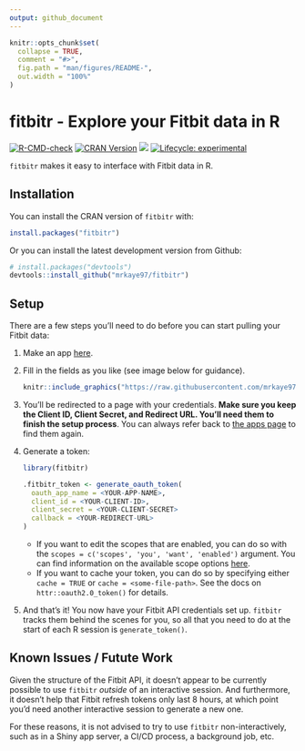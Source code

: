 ```yaml
---
output: github_document
---
```


<!-- README.md is generated from README.Rmd. Please edit that file -->

```r
knitr::opts_chunk$set(
  collapse = TRUE,
  comment = "#>",
  fig.path = "man/figures/README-",
  out.width = "100%"
)
```

# fitbitr - Explore your Fitbit data in R

<!-- badges: start -->
[![R-CMD-check](https://github.com/mrkaye97/fitbitr/workflows/R-CMD-check/badge.svg)](https://github.com/mrkaye97/fitbitr/actions)
[![CRAN Version](http://www.r-pkg.org/badges/version/fitbitr)](https://CRAN.R-project.org/package=fitbitr) ![](http://cranlogs.r-pkg.org/badges/grand-total/fitbitr)
[![Lifecycle: experimental](https://img.shields.io/badge/lifecycle-experimental-orange.svg)](https://lifecycle.r-lib.org/articles/stages.html#experimental)
<!-- badges: end -->


`fitbitr` makes it easy to interface with Fitbit data in R.

Installation
------------

You can install the CRAN version of `fitbitr` with:

``` r
install.packages("fitbitr")
```

Or you can install the latest development version from Github:

``` r
# install.packages("devtools")
devtools::install_github("mrkaye97/fitbitr")
```


Setup
------------

There are a few steps you'll need to do before you can start pulling your Fitbit data:

1. Make an app [here](https://dev.fitbit.com/apps/new).
2. Fill in the fields as you like (see image below for guidance). 

    
    ```r
    knitr::include_graphics("https://raw.githubusercontent.com/mrkaye97/fitbitr/master/inst/app_setup.png")
    ```


3. You'll be redirected to a page with your credentials. **Make sure you keep the Client ID, Client Secret, and Redirect URL. You'll need them to finish the setup process**. You can always refer back to [the apps page](https://dev.fitbit.com/apps) to find them again.

4. Generate a token:

    ```r
    library(fitbitr)

    .fitbitr_token <- generate_oauth_token(
      oauth_app_name = <YOUR-APP-NAME>,
      client_id = <YOUR-CLIENT-ID>,
      client_secret = <YOUR-CLIENT-SECRET>
      callback = <YOUR-REDIRECT-URL>
    )
    ```

    * If you want to edit the scopes that are enabled, you can do so with the `scopes = c('scopes', 'you', 'want', 'enabled')` argument. You can find information on the available scope options [here](https://dev.fitbit.com/build/reference/web-api/oauth2/#scope).
    * If you want to cache your token, you can do so by specifying either `cache = TRUE` or `cache = <some-file-path>`. See the docs on `httr::oauth2.0_token()` for details.

5. And that's it! You now have your Fitbit API credentials set up. `fitbitr` tracks them behind the scenes for you, so all that you need to do at the start of each R session is `generate_token()`.


Known Issues / Futute Work
------------

Given the structure of the Fitbit API, it doesn't appear to be currently possible to use `fitbitr` _outside_ of an interactive session. And furthermore, it doesn't help that Fitbit refresh tokens only last 8 hours, at which point you'd need another interactive session to generate a new one.

For these reasons, it is not advised to try to use `fitbitr` non-interactively, such as in a Shiny app server, a CI/CD process, a background job, etc.

